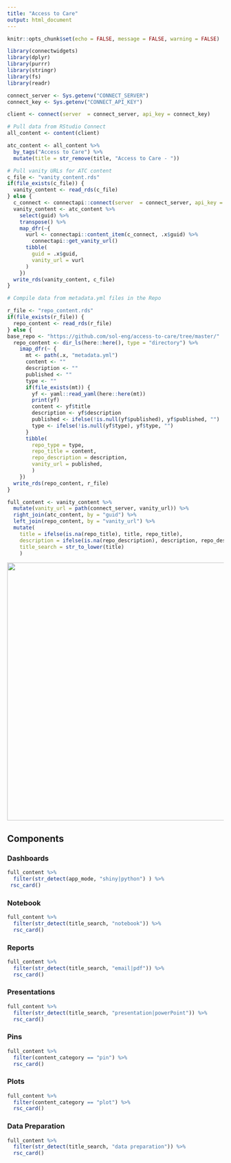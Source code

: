 ```yaml
---
title: "Access to Care"
output: html_document
---
```


```r
knitr::opts_chunk$set(echo = FALSE, message = FALSE, warning = FALSE)

library(connectwidgets)
library(dplyr)
library(purrr)
library(stringr)
library(fs)
library(readr)

connect_server <- Sys.getenv("CONNECT_SERVER")
connect_key <- Sys.getenv("CONNECT_API_KEY")

client <- connect(server  = connect_server, api_key = connect_key)

# Pull data from RStudio Connect
all_content <- content(client) 

atc_content <- all_content %>% 
  by_tags("Access to Care") %>% 
  mutate(title = str_remove(title, "Access to Care - ")) 

# Pull vanity URLs for ATC content
c_file <- "vanity_content.rds"
if(file_exists(c_file)) {
  vanity_content <- read_rds(c_file)
} else {
  c_connect <- connectapi::connect(server  = connect_server, api_key = connect_key)
  vanity_content <- atc_content %>% 
    select(guid) %>% 
    transpose() %>% 
    map_dfr(~{
      vurl <- connectapi::content_item(c_connect, .x$guid) %>% 
        connectapi::get_vanity_url()
      tibble(
        guid = .x$guid,
        vanity_url = vurl
      )
    })
  write_rds(vanity_content, c_file)
}

# Compile data from metadata.yml files in the Repo

r_file <- "repo_content.rds"
if(file_exists(r_file)) {
  repo_content <- read_rds(r_file)
} else {
base_repo <- "https://github.com/sol-eng/access-to-care/tree/master/"
  repo_content <- dir_ls(here::here(), type = "directory") %>%
    imap_dfr(~ {
      mt <- path(.x, "metadata.yml")
      content <- ""
      description <- ""
      published <- ""
      type <- ""
      if(file_exists(mt)) {
        yf <- yaml::read_yaml(here::here(mt))
        print(yf)
        content <- yf$title
        description <- yf$description 
        published <- ifelse(!is.null(yf$published), yf$published, "") 
        type <- ifelse(!is.null(yf$type), yf$type, "") 
      } 
      tibble(
        repo_type = type,
        repo_title = content,
        repo_description = description,
        vanity_url = published,
        )
    }) 
  write_rds(repo_content, r_file)
}

full_content <- vanity_content %>% 
  mutate(vanity_url = path(connect_server, vanity_url)) %>% 
  right_join(atc_content, by = "guid") %>% 
  left_join(repo_content, by = "vanity_url") %>% 
  mutate(
    title = ifelse(is.na(repo_title), title, repo_title),
    description = ifelse(is.na(repo_description), description, repo_description),
    title_search = str_to_lower(title)
    )
```

<img src="access-to-care-diagram.png" width = "600px">


## Components

### Dashboards

```r
full_content %>%
  filter(str_detect(app_mode, "shiny|python") ) %>% 
 rsc_card()
```

### Notebook 

```r
full_content %>% 
  filter(str_detect(title_search, "notebook")) %>% 
  rsc_card()
```

### Reports

```r
full_content %>% 
  filter(str_detect(title_search, "email|pdf")) %>% 
  rsc_card()
```

### Presentations 

```r
full_content %>% 
  filter(str_detect(title_search, "presentation|powerPoint")) %>% 
  rsc_card()
```

### Pins

```r
full_content %>%
  filter(content_category == "pin") %>% 
  rsc_card()
```

### Plots

```r
full_content %>%
  filter(content_category == "plot") %>% 
  rsc_card()
```

### Data Preparation

```r
full_content %>%
  filter(str_detect(title_search, "data preparation")) %>% 
  rsc_card()
```